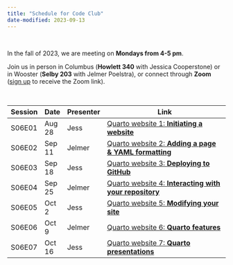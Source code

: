```yaml
---
title: "Schedule for Code Club"
date-modified: 2023-09-13
---
```


<br>

In the fall of 2023, we are meeting on **Mondays from 4-5 pm**.

Join us in person in Columbus (**Howlett 340** with Jessica Cooperstone)
or in Wooster (**Selby 203** with Jelmer Poelstra),
or connect through **Zoom**
([sign up](https://forms.gle/eYkMvmJShrcANUrt5) to receive the Zoom link).

<br>

| Session | Date    | Presenter | Link                                                                              |
|---------|---------|-----------|-----------------------------------------------------------------------------------|
| S06E01  | Aug 28  | Jess      | [Quarto website 1: **Initiating a website**](/posts/website_01_initiation/)       |
| S06E02  | Sep 11  | Jelmer    | [Quarto website 2: **Adding a page & YAML formatting**](/posts/website_02/)       |
| S06E03  | Sep 18  | Jess      | [Quarto website 3: **Deploying to GitHub**](/posts/website_03_deploy-github/)     |
| S06E04  | Sep 25  | Jelmer    | [Quarto website 4: **Interacting with your repository**](/posts/website_04/)      |
| S06E05  | Oct 2   | Jess      | [Quarto website 5: **Modifying your site**](/posts/website_05)                |
| S06E06  | Oct 9   | Jelmer    | [Quarto website 6: **Quarto features**](/posts/website_06)                    |
| S06E07  | Oct 16  | Jess      | [Quarto website 7: **Quarto presentations** ](/posts/website_07_presentation)                                                            |
